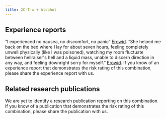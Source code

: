 ---
title: 2C-T-x + Alcohol
---

## Experience reports

“I experienced no nausea, no discomfort, no panic” [Erowid](https://www.erowid.org/experiences/exp.php?ID=35433).
“She helped me back on the bed where I lay for about seven hours, feeling completely unwell physically (like I was poisoned), watching my room fluctuate between hellraiser's hell and a liquid mass, unable to discern direction in any way, and feeling downright sorry for myself.” [Erowid](https://www.erowid.org/experiences/exp.php?ID=42092).
If you know of an experience report that demonstrates the risk rating of this combination, please share the experience report with us.


## Related research publications

We are yet to identify a research publication reporting on this combination. If you know of a publication that demonstrates the risk rating of this combination, please share the publication with us.

